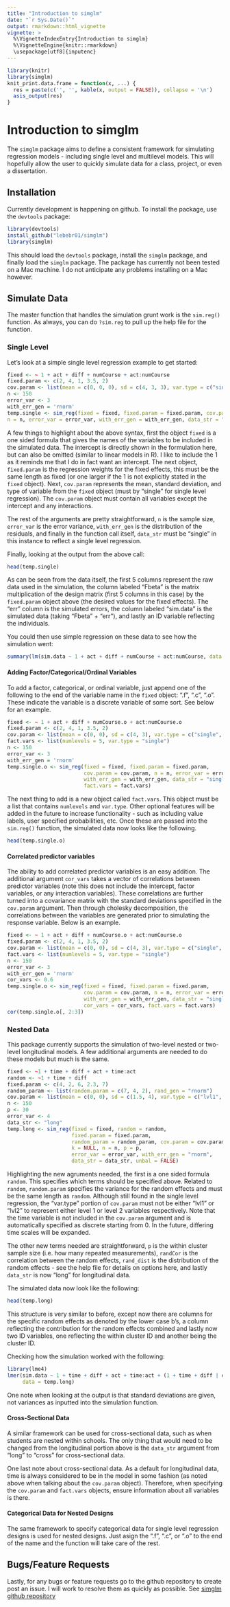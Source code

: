 ```yaml
---
title: "Introduction to simglm"
date: "`r Sys.Date()`"
output: rmarkdown::html_vignette
vignette: >
  %\VignetteIndexEntry{Introduction to simglm}
  %\VignetteEngine{knitr::rmarkdown}
  \usepackage[utf8]{inputenc}
---
```

```r
library(knitr)
library(simglm)
knit_print.data.frame = function(x, ...) {
  res = paste(c('', '', kable(x, output = FALSE)), collapse = '\n')
  asis_output(res)
}
```
# Introduction to simglm

The `simglm` package aims to define a consistent framework for simulating regression models - including single level and multilevel models. This will hopefully allow the user to quickly simulate data for a class, project, or even a dissertation.

## Installation
Currently development is happening on github. To install the package, use the `devtools` package:
```r
library(devtools)
install_github("lebebr01/simglm")
library(simglm)
```
This should load the `devtools` package, install the `simglm` package, and finally load the `simglm` package. The package has currently not been tested on a Mac machine. I do not anticipate any problems installing on a Mac however.

## Simulate Data
The master function that handles the simulation grunt work is the `sim.reg()` function. As always, you can do `?sim.reg` to pull up the help file for the function. 

### Single Level
Let's look at a simple single level regression example to get started:

```r
fixed <- ~ 1 + act + diff + numCourse + act:numCourse
fixed.param <- c(2, 4, 1, 3.5, 2)
cov.param <- list(mean = c(0, 0, 0), sd = c(4, 3, 3), var.type = c("single", "single", "single"))
n <- 150
error_var <- 3
with_err_gen = 'rnorm'
temp.single <- sim_reg(fixed = fixed, fixed.param = fixed.param, cov.param = cov.param,
n = n, error_var = error_var, with_err_gen = with_err_gen, data_str = "single")
```

A few things to highlight about the above syntax, first the object `fixed` is a one sided formula that gives the names of the variables to be included in the simulated data. The intercept is directly shown in the formulation here, but can also be omitted (similar to linear models in R). I like to include the 1 as it reminds me that I do in fact want an intercept. The next object, `fixed.param` is the regression weights for the fixed effects, this must be the same length as fixed (or one larger if the 1 is not explicitly stated in the `fixed` object). Next, `cov.param` represents the mean, standard deviation, and type of variable from the `fixed` object (must by "single" for single level regression).  The `cov.param` object must contain all variables except the intercept and any interactions.

The rest of the arguments are pretty straightforward, `n` is the sample size, `error_var` is the error variance, `with_err_gen` is the distribution of the residuals, and finally in the function call itself, `data_str` must be "single" in this instance to reflect a single level regression.

Finally, looking at the output from the above call:
```r
head(temp.single)
```

As can be seen from the data itself, the first 5 columns represent the raw data used in the simulation, the column labeled "Fbeta" is the matrix multiplication of the design matrix (first 5 columns in this case) by the `fixed.param` object above (the desired values for the fixed effects).  The "err" column is the simulated errors, the column labeled "sim.data" is the simulated data (taking "Fbeta" + "err"), and lastly an ID variable reflecting the individuals.

You could then use simple regression on these data to see how the simulation went:
```r
summary(lm(sim.data ~ 1 + act + diff + numCourse + act:numCourse, data = temp.single))
```

#### Adding Factor/Categorical/Ordinal Variables
To add a factor, categorical, or ordinal variable, just append one of the following to the end of the variable name in the `fixed` object: ".f", ".c", ".o".  These indicate the variable is a discrete variable of some sort. See below for an example.
```r
fixed <- ~ 1 + act + diff + numCourse.o + act:numCourse.o
fixed.param <- c(2, 4, 1, 3.5, 2)
cov.param <- list(mean = c(0, 0), sd = c(4, 3), var.type = c("single", "single"))
fact.vars <- list(numlevels = 5, var.type = "single")
n <- 150
error_var <- 3
with_err_gen = 'rnorm'
temp.single.o <- sim_reg(fixed = fixed, fixed.param = fixed.param, 
                         cov.param = cov.param, n = n, error_var = error_var,
                         with_err_gen = with_err_gen, data_str = "single", 
                         fact.vars = fact.vars)
```

The next thing to add is a new object called `fact.vars`.  This object must be a list that contains `numlevels` and `var.type`. Other optional features will be added in the future to increase functionality - such as including value labels, user specified probabilities, etc. Once these are passed into the `sim.reg()` function, the simulated data now looks like the following.
```r
head(temp.single.o)
```

#### Correlated predictor variables
The ability to add correlated predictor variables is an easy addition. The additional argument `cor_vars` takes a vector of correlations between predictor variables (note this does not include the intercept, factor variables, or any interaction variables). These correlations are further turned into a covariance matrix with the standard deviations specified in the `cov.param` argument. Then through cholesky decomposition, the correlations between the variables are generated prior to simulating the response variable. Below is an example.

```r
fixed <- ~ 1 + act + diff + numCourse.o + act:numCourse.o
fixed.param <- c(2, 4, 1, 3.5, 2)
cov.param <- list(mean = c(0, 0), sd = c(4, 3), var.type = c("single", "single"))
fact.vars <- list(numlevels = 5, var.type = "single")
n <- 150
error_var <- 3
with_err_gen = 'rnorm'
cor_vars <- 0.6
temp.single.o <- sim_reg(fixed = fixed, fixed.param = fixed.param, 
                         cov.param = cov.param, n = n, error_var = error_var,
                         with_err_gen = with_err_gen, data_str = "single", 
                         cor_vars = cor_vars, fact.vars = fact.vars)
cor(temp.single.o[, 2:3])
```


### Nested Data
This package currently supports the simulation of two-level nested or two-level longitudinal models. A few additional arguments are needed to do these models but much is the same.
```r
fixed <- ~1 + time + diff + act + time:act
random <- ~1 + time + diff
fixed.param <- c(4, 2, 6, 2.3, 7)
random_param <- list(random.param = c(7, 4, 2), rand_gen = "rnorm")
cov.param <- list(mean = c(0, 0), sd = c(1.5, 4), var.type = c("lvl1", "lvl2"))
n <- 150
p <- 30
error_var <- 4
data_str <- "long"
temp.long <- sim_reg(fixed = fixed, random = random, 
                     fixed.param = fixed.param, 
                     random_param = random_param, cov.param = cov.param, 
                     k = NULL, n = n, p = p,
                     error_var = error_var, with_err_gen = "rnorm",
                     data_str = data_str, unbal = FALSE)
```

Highlighting the new agruments needed, the first is a one sided formula `random`. This specifies which terms should be specified above. Related to `random`, `random.param` specifies the variance for the random effects and must be the same length as `random`.  Although still found in the single level regression, the "var.type" portion of `cov.param` must not be either "lvl1" or "lvl2" to represent either level 1 or level 2 variables respectively. Note that the time variable is not included in the `cov.param` argument and is automatically specified as discrete starting from 0.  In the future, differing time scales will be expanded.

The other new terms needed are straightforward, `p` is the within cluster sample size (i.e. how many repeated measurements), `randCor` is the correlation between the random effects, `rand_dist` is the distribution of the random effects - see the help file for details on options here, and lastly `data_str` is now "long" for longitudinal data.

The simulated data now look like the following:
```r
head(temp.long)
```

This structure is very similar to before, except now there are columns for the specific random effects as denoted by the lower case b's, a column reflecting the contribution for the random effects combined and lastly now two ID variables, one reflecting the within cluster ID and another being the cluster ID.

Checking how the simulation worked with the following:
```r
library(lme4)
lmer(sim.data ~ 1 + time + diff + act + time:act + (1 + time + diff | clustID),
     data = temp.long)
```
One note when looking at the output is that standard deviations are given, not variances as inputted into the simulation function.

#### Cross-Sectional Data
A similar framework can be used for cross-sectional data, such as when students are nested within schools.  The only thing that would need to be changed from the longitudinal portion above is the `data_str` argument from "long" to "cross" for cross-sectional data.

One last note about cross-sectional data.  As a default for longitudinal data, time is always considered to be in the model in some fashion (as noted above when talking about the `cov.param` object). Therefore, when specifying the `cov.param` and `fact.vars` objects, ensure information about all variables is there.

#### Categorical Data for Nested Designs
The same framework to specify categorical data for single level regression designs is used for nested designs. Just asign the ".f", ".c", or ".o" to the end of the name and the function will take care of the rest.

## Bugs/Feature Requests
Lastly, for any bugs or feature requests go to the github repository to create post an issue. I will work to resolve them as quickly as possible. See [simglm github repository](https://github.com/lebebr01/simglm)

